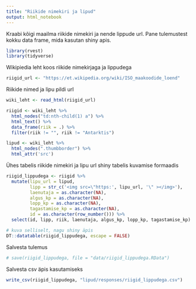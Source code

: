 ```yaml
---
title: "Riikide nimekiri ja lipud"
output: html_notebook
---
```


Kraabi kõigi maailma riikide nimekiri ja nende lippude url. Pane tulemustest kokku data frame, mida kasutan shiny apis.

```r
library(rvest)
library(tidyverse)
```

Wikipiedia leht koos riikide nimekirjaga ja lippudega
```r
riigid_url <- "https://et.wikipedia.org/wiki/ISO_maakoodide_loend"
```

Riikide nimed ja lipu pildi url
```r
wiki_leht <- read_html(riigid_url)

riigid <- wiki_leht %>% 
  html_nodes("td:nth-child(1) a") %>% 
  html_text() %>%
  data_frame(riik = .) %>% 
  filter(riik != "", riik != "Antarktis")

lipud <- wiki_leht %>% 
  html_nodes(".thumbborder") %>% 
  html_attr('src')
```

Ühes tabelis riikide nimekiri ja lipu url shiny tabelis kuvamise formaadis
```r
riigid_lippudega <- riigid %>% 
  mutate(lipu_url = lipud,
         lipp = str_c('<img src=\"https:', lipu_url, '\" ></img>'),
         laenutaja = as.character(NA),
         algus_kp = as.character(NA),
         lopp_kp = as.character(NA),
         tagastamise_kp = as.character(NA),
         id = as.character(row_number())) %>% 
  select(id, lipp, riik, laenutaja, algus_kp, lopp_kp, tagastamise_kp)

# kuva selliselt, nagu shiny äpis
DT::datatable(riigid_lippudega, escape = FALSE)
```

Salvesta tulemus
```r
# save(riigid_lippudega, file = "data/riigid_lippudega.RData")
```

Salvesta csv äpis kasutamiseks
```r
write_csv(riigid_lippudega, "lipud/responses/riigid_lippudega.csv")
```

